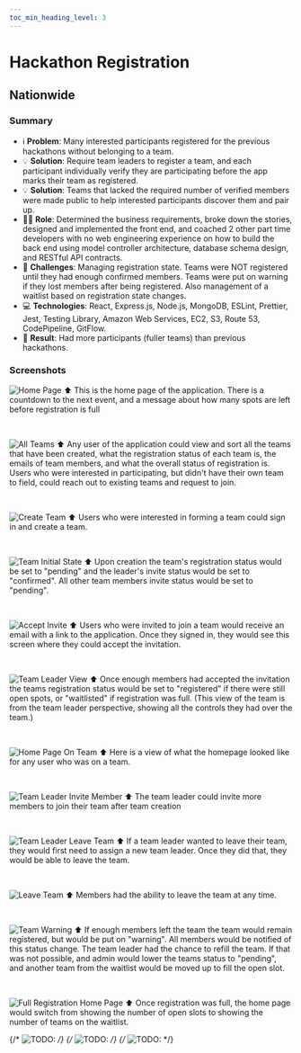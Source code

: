 ```yaml
---
toc_min_heading_level: 3
---
```


# Hackathon Registration

## Nationwide

### Summary

- ℹ️ **Problem**: Many interested participants registered for the previous hackathons without belonging to a team.
- 💡 **Solution**: Require team leaders to register a team, and each participant individually verify they are participating before the app marks their team as registered.
- 💡 **Solution**: Teams that lacked the required number of verified members were made public to help interested participants discover them and pair up.
- 👨‍💼 **Role**: Determined the business requirements, broke down the stories, designed and implemented the front end, and coached 2 other part time developers with no web engineering experience on how to build the back end using model controller architecture, database schema design, and RESTful API contracts.
- 🎯 **Challenges**: Managing registration state. Teams were NOT registered until they had enough confirmed members. Teams were put on warning if they lost members after being registered. Also management of a waitlist based on registration state changes.
- 💻 **Technologies**: React, Express.js, Node.js, MongoDB, ESLint, Prettier, Jest, Testing Library, Amazon Web Services, EC2, S3, Route 53, CodePipeline, GitFlow.
- 🥇 **Result**: Had more participants (fuller teams) than previous hackathons.

### Screenshots

![Home Page](./assets/hackathon-event-management/registration/1-home-page-open-slot.png)
⬆️ This is the home page of the application. There is a countdown to the next event, and a message about how many spots are left before registration is full

<br />

![All Teams](./assets/hackathon-event-management/registration/3-all-teams.png)
⬆️ Any user of the application could view and sort all the teams that have been created, what the registration status of each team is, the emails of team members, and what the overall status of registration is. Users who were interested in participating, but didn't have their own team to field, could reach out to existing teams and request to join.

<br />

![Create Team](./assets/hackathon-event-management/registration/4-create-team.png)
⬆️ Users who were interested in forming a team could sign in and create a team.

<br />

![Team Initial State](./assets/hackathon-event-management/registration/5-team-non-member.png)
⬆️ Upon creation the team's registration status would be set to "pending" and the leader's invite status would be set to "confirmed". All other team members invite status would be set to "pending".

<br />

![Accept Invite](./assets/hackathon-event-management/registration/6-team-invited-member.png)
⬆️ Users who were invited to join a team would receive an email with a link to the application. Once they signed in, they would see this screen where they could accept the invitation.

<br />

![Team Leader View](./assets/hackathon-event-management/registration/8-team-leader.png)
⬆️ Once enough members had accepted the invitation the teams registration status would be set to "registered" if there were still open spots, or "waitlisted" if registration was full. (This view of the team is from the team leader perspective, showing all the controls they had over the team.)

<br />

![Home Page On Team](./assets/hackathon-event-management/registration/2-home-page-logged-in.png)
⬆️ Here is a view of what the homepage looked like for any user who was on a team.

<br />

![Team Leader Invite Member](./assets/hackathon-event-management/registration/9-team-leader-invite-member.png)
⬆️ The team leader could invite more members to join their team after team creation

<br />

![Team Leader Leave Team](./assets/hackathon-event-management/registration/11-team-leader-leave-team.png)
⬆️ If a team leader wanted to leave their team, they would first need to assign a new team leader. Once they did that, they would be able to leave the team.

<br />

![Leave Team](./assets/hackathon-event-management/registration/7-team-confirmed-member.png)
⬆️ Members had the ability to leave the team at any time.

<br />

![Team Warning](./assets/hackathon-event-management/registration/12-team-warning.png)
⬆️ If enough members left the team the team would remain registered, but would be put on "warning". All members would be notified of this status change. The team leader had the chance to refill the team. If that was not possible, and admin would lower the teams status to "pending", and another team from the waitlist would be moved up to fill the open slot.

<br />

![Full Registration Home Page](./assets/hackathon-event-management/registration/15-home-page-waitlist.png)
⬆️ Once registration was full, the home page would switch from showing the number of open slots to showing the number of teams on the waitlist.

{/* ![TODO:](./assets/hackathon-event-management/registration/10-team-leader-member-added.png) */}
{/* ![TODO:](./assets/hackathon-event-management/registration/13-team-leader-remove.png) */}
{/* ![TODO:](./assets/hackathon-event-management/registration/14-team-registered-again.png) */}
